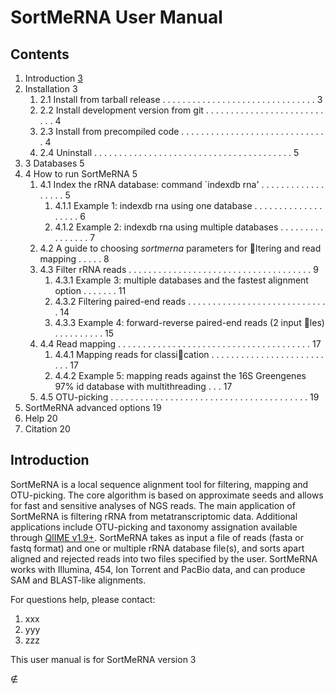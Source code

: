 = SortMeRNA User Manual =

== Contents ==

# Introduction [[3]]
# Installation 3
## 2.1 Install from tarball release . . . . . . . . . . . . . . . . . . . . . . . . . . . . . . . 3
## 2.2 Install development version from git . . . . . . . . . . . . . . . . . . . . . . . . . . . 4
## 2.3 Install from precompiled code . . . . . . . . . . . . . . . . . . . . . . . . . . . . . .  4
## 2.4 Uninstall . . . . . . . . . . . . . . . . . . . . . . . . . . . . . . . . . . . . . . . .  5
# 3 Databases 5
# 4 How to run SortMeRNA 5
## 4.1 Index the rRNA database: command `indexdb rna' . . . . . . . . . . . . . . . . . . 5
### 4.1.1 Example 1: indexdb rna using one database . . . . . . . . . . . . . . . . . . . 6
### 4.1.2 Example 2: indexdb rna using multiple databases . . . . . . . . . . . . . . . . 7
## 4.2 A guide to choosing ''sortmerna'' parameters for ltering and read mapping . . . . . 8
## 4.3 Filter rRNA reads . . . . . . . . . . . . . . . . . . . . . . . . . . . . . . . . . . . . . 9
### 4.3.1 Example 3: multiple databases and the fastest alignment option . . . . . . . 11
### 4.3.2 Filtering paired-end reads . . . . . . . . . . . . . . . . . . . . . . . . . . . . . 14
### 4.3.3 Example 4: forward-reverse paired-end reads (2 input les) . . . . . . . . . . 15
## 4.4 Read mapping . . . . . . . . . . . . . . . . . . . . . . . . . . . . . . . . . . . . . . . 17
### 4.4.1 Mapping reads for classication . . . . . . . . . . . . . . . . . . . . . . . . . . 17
### 4.4.2 Example 5: mapping reads against the 16S Greengenes 97% id database with multithreading  . . . 17
## 4.5 OTU-picking . . . . . . . . . . . . . . . . . . . . . . . . . . . . . . . . . . . . . . . . 19
# SortMeRNA advanced options 19
# Help 20
# Citation 20

== Introduction ==
SortMeRNA is a local sequence alignment tool for filtering, mapping and OTU-picking.
The core algorithm is based on approximate seeds and allows for fast and sensitive analyses
of NGS reads. The main application of SortMeRNA is filtering rRNA from metatranscriptomic data.
Additional applications include OTU-picking and taxonomy assignation available through [http://qiime.org QIIME v1.9+].
SortMeRNA takes as input a file of reads (fasta or fastq format) and one or multiple rRNA
database file(s), and sorts apart aligned and rejected reads into two files specified by the user.
SortMeRNA works with Illumina, 454, Ion Torrent and PacBio data, and can produce SAM and
BLAST-like alignments.

For questions help, please contact:

# xxx
# yyy
# zzz

This user manual is for SortMeRNA version 3

∉
